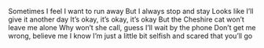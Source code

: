 Sometimes I feel I want to run away
But I always stop and stay
Looks like I’ll give it another day
It’s okay, it’s okay, it’s okay
But the Cheshire cat won’t leave me alone
Why won’t she call, guess I’ll wait by the phone
Don’t get me wrong, believe me I know
I’m just a little bit selfish and scared that you’ll go
